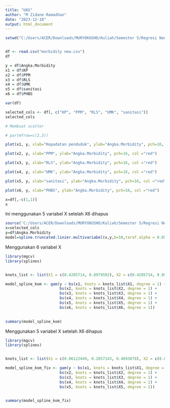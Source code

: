 ```yaml
---
title: "UAS"
author: "M Zidane Ramadhan"
date: "2023-12-18"
output: html_document
---
```


```r
setwd("C:/Users/ACER/Downloads/MURYOKUSHO/Kuliah/Semester 5/Regresi Nonparametrik/UAS")


df <- read.csv("morbidity new.csv")
df

y = df$Angka.Morbidity
x1 = df$KP
x2 = df$PPM
x3 = df$RLS
x4 = df$UMK
x5 = df$sanitasi
x6 = df$PHBS


```

```r
var(df)
```
```r
selected_cols <- df[, c("KP", "PPM", "RLS", "UMK", "sanitasi")]
selected_cols
```

```r
# Membuat scatter

# par(mfrow=c(2,3))

plot(x1, y, xlab="Kepadatan penduduk", ylab="Angka.Morbidity", pch=16, col= "red")

plot(x2, y, xlab="PPM", ylab="Angka.Morbidity", pch=16, col ="red")

plot(x3, y, xlab="RLS", ylab="Angka.Morbidity", pch=16, col ="red")

plot(x4, y, xlab="UMK", ylab="Angka.Morbidity", pch=16, col ="red")

plot(x5, y, xlab="sanitasi", ylab="Angka.Morbidity", pch=16, col ="red")

plot(x6, y, xlab="PHBS", ylab="Angka.Morbidity", pch=16, col ="red")

```

```r
x=df[,-c(1,1)]
x
```

Ini menggunakan 5 variabel X setelah X6 dihapus
```r
source('C:/Users/ACER/Downloads/MURYOKUSHO/Kuliah/Semester 5/Regresi Nonparametrik/Kuis 2/splinetruncated.R')
x=selected_cols
y=df$Angka.Morbidity
model=spline.truncated.linier.multivariabel(x,y,b=50,taraf.alpha = 0.05)
```
Menggunakan 6 variabel X
```r
library(mgcv)
library(splines)


knots_list <- list(X1 = c(0.4285714, 0.8979592), X2 = c(0.4285714, 0.8979592), X3 = c(0.4285714, 0.8979592), X4 = c(0.2040816, 0.4081633, 0.877551), X5 = c(0.4285714, 0.8979592), X6 = c(0.4285714, 0.8979592))

model_spline_kom <- gam(y ~ bs(x1, knots = knots_list$X1, degree = 1) +
                        bs(x2, knots = knots_list$X2, degree = 1) +
                        bs(x3, knots = knots_list$X3, degree = 1) +
                        bs(x4, knots = knots_list$X4, degree = 1) +
                        bs(x5, knots = knots_list$X5, degree = 1) +
                        bs(x6, knots = knots_list$X6, degree = 1))
    

summary(model_spline_kom)
```

Menggunakan 5 variabel X setelah X6 dihapus
```r
library(mgcv)
library(splines)


knots_list <- list(X1 = c(0.06122449, 0.2857143, 0.4693878), X2 = c(0.06122449, 0.2857143, 0.4693878), X3 = c(0.06122449, 0.2857143, 0.4693878), X4 = c(0.2040816, 0.6326531), X5 = c(0.06122449, 0.2857143, 0.4693878))

model_spline_kom_fix <- gam(y ~ bs(x1, knots = knots_list$X1, degree = 1) +
                        bs(x2, knots = knots_list$X2, degree = 1) +
                        bs(x3, knots = knots_list$X3, degree = 1) +
                        bs(x4, knots = knots_list$X4, degree = 1) +
                        bs(x5, knots = knots_list$X5, degree = 1))
    

summary(model_spline_kom_fix)
```
```r

```

